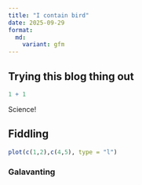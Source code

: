 ```yaml
---
title: "I contain bird"
date: 2025-09-29
format:
  md:
    variant: gfm
---
```


## Trying this blog thing out

```r
1 + 1
```

Science!

## Fiddling

```r
plot(c(1,2),c(4,5), type = "l")
```

### Galavanting